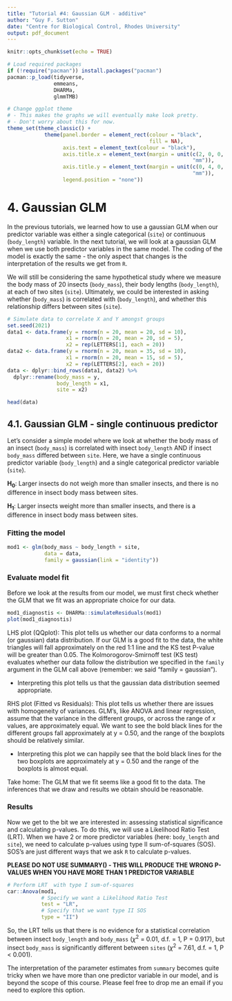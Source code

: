 ```yaml
---
title: "Tutorial #4: Gaussian GLM - additive"
author: "Guy F. Sutton"
date: "Centre for Biological Control, Rhodes University"
output: pdf_document
---
```

  
```r
knitr::opts_chunk$set(echo = TRUE)

# Load required packages
if (!require("pacman")) install.packages("pacman")
pacman::p_load(tidyverse, 
               emmeans, 
               DHARMa,
               glmmTMB) 

# Change ggplot theme
# - This makes the graphs we will eventually make look pretty. 
# - Don't worry about this for now. 
theme_set(theme_classic() +
            theme(panel.border = element_rect(colour = "black", 
                                              fill = NA),
                  axis.text = element_text(colour = "black"),
                  axis.title.x = element_text(margin = unit(c(2, 0, 0, 0), 
                                                            "mm")),
                  axis.title.y = element_text(margin = unit(c(0, 4, 0, 0), 
                                                            "mm")),
                  legend.position = "none"))
```

# 4. Gaussian GLM 

In the previous tutorials, we learned how to use a gaussian GLM when our predictor variable was either a single categorical (`site`) or continuous (`body_length`) variable. In the next tutorial, we will look at a gaussian GLM when we use both predictor variables in the same model. The coding of the model is exactly the same - the only aspect that changes is the interpretation of the results we get from `R`. 

We will still be considering the same hypothetical study where we measure the body mass of 20 insects (`body_mass`), their body lengths (`body_length`), at each of two sites (`site`). Ultimately, we could be interested in asking whether (`body_mass`) is correlated with (`body_length`), and whether this relationship differs between sites (`site`).

```r
# Simulate data to correlate X and Y amongst groups 
set.seed(2021)             
data1 <- data.frame(y = rnorm(n = 20, mean = 20, sd = 10),
                   x1 = rnorm(n = 20, mean = 20, sd = 5),
                   x2 = rep(LETTERS[1], each = 20))
data2 <- data.frame(y = rnorm(n = 20, mean = 35, sd = 10),
                   x1 = rnorm(n = 20, mean = 15, sd = 5),
                   x2 = rep(LETTERS[2], each = 20))
data <- dplyr::bind_rows(data1, data2) %>%
  dplyr::rename(body_mass = y,
                body_length = x1,
                site = x2)
```

```r
head(data)
```

## 4.1. Gaussian GLM - single continuous predictor 

Let's consider a simple model where we look at whether the body mass of an insect (`body_mass`) is correlated with insect `body_length` AND if insect `body_mass` differed between `site`. Here, we have a single continuous predictor variable (`body_length`) and a single categorical predictor variable (`site`). 

**H~0~**: Larger insects do not weigh more than smaller insects, and there is no difference in insect body mass between sites. 

**H~1~**: Larger insects weight more than smaller insects, and there is a difference in insect body mass between sites. 

### Fitting the model

```r
mod1 <- glm(body_mass ~ body_length + site, 
            data = data,
            family = gaussian(link = "identity"))
``` 

### Evaluate model fit

Before we look at the results from our model, we must first check whether the GLM that we fit was an appropriate choice for our data. 

```r
mod1_diagnostis <- DHARMa::simulateResiduals(mod1)
plot(mod1_diagnostis)
``` 

LHS plot (QQplot): This plot tells us whether our data conforms to a normal (or gaussian) data distribution. If our GLM is a good fit to the data, the white triangles will fall approximately on the red 1:1 line and the KS test P-value will be greater than 0.05. The Kolmorogorov-Smirnoff test (KS test) evaluates whether our data follow the distribution we specified in the `family` argument in the GLM call above (remember: we said "family = gaussian"). 

- Interpreting this plot tells us that the gaussian data distribution seemed appropriate. 

RHS plot (Fitted vs Residuals): This plot tells us whether there are issues with homogeneity of variances. GLM's, like ANOVA and linear regression, assume that the variance in the different groups, or across the range of *x* values, are approximately equal. We want to see the bold black lines for the different groups fall approximately at y = 0.50, and the range of the boxplots should be relatively similar. 

- Interpreting this plot we can happily see that the bold black lines for the two boxplots are approximately at y = 0.50 and the range of the boxplots is almost equal. 

Take home: The GLM that we fit seems like a good fit to the data. The inferences that we draw and results we obtain should be reasonable.

### Results 

Now we get to the bit we are interested in: assessing statistical significance and calculating p-values. To do this, we will use a Likelihood Ratio Test (LRT). When we have 2 or more predictor variables (here: `body_length` and `site`), we need to calculate p-values using type II sum-of-squares (SOS). SOS's are just different ways that we ask `R` to calculate p-values.  

**PLEASE DO NOT USE SUMMARY() - THIS WILL PRODUCE THE WRONG P-VALUES WHEN YOU HAVE MORE THAN 1 PREDICTOR VARIABLE**

```r
# Perform LRT  with type I sum-of-squares 
car::Anova(mod1, 
           # Specify we want a Likelihood Ratio Test
           test = "LR",
           # Specify that we want type II SOS
           type = "II")
``` 

So, the LRT tells us that there is no evidence for a statistical correlation between insect `body_length` and `body_mass` ($\chi$^2^ = 0.01, d.f. = 1, P = 0.917), but insect `body_mass` is significantly different between `sites` ($\chi$^2^ = 7.61, d.f. = 1, P < 0.001). 

The interpretation of the parameter estimates from `summary` becomes quite tricky when we have more than one predictor variable in our model, and is beyond the scope of this course. Please feel free to drop me an email if you need to explore this option. 













